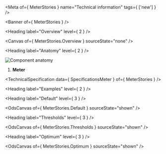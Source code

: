 
<Meta
  of={ MeterStories }
  name="Technical information"
  tags={ ['new'] } />

<Banner of={ MeterStories } />

<Heading label="Overview" level={ 2 } />

<Canvas of={ MeterStories.Overview } sourceState="none" />

<Heading label="Anatomy" level={ 2 } />

![Component anatomy](/assets/base-assets/components/meter/anatomy-tech.png "Component anatomy")

1. **Meter**

<TechnicalSpecification data={ SpecificationsMeter } of={ MeterStories } />

<Heading label="Examples" level={ 2 } />

<Heading label="Default" level={ 3 } />

<OdsCanvas of={ MeterStories.Default } sourceState="shown" />

<Heading label="Thresholds" level={ 3 } />

<OdsCanvas of={ MeterStories.Thresholds } sourceState="shown" />

<Heading label="Optimum" level={ 3 } />

<OdsCanvas of={ MeterStories.Optimum } sourceState="shown" />
